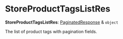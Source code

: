 
# StoreProductTagsListRes

 **StoreProductTagsListRes**: [PaginatedResponse](../interfaces/medusa.PaginatedResponse.mdx) & `object`

The list of product tags with pagination fields.
